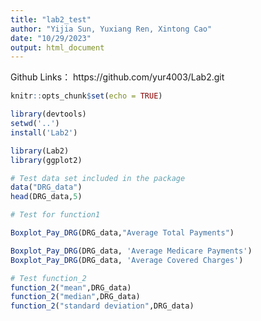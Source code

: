 ```yaml
---
title: "lab2_test"
author: "Yijia Sun, Yuxiang Ren, Xintong Cao"
date: "10/29/2023"
output: html_document
---
```

Github Links：
https://github.com/yur4003/Lab2.git
```r
knitr::opts_chunk$set(echo = TRUE)
```


```r
library(devtools)
setwd('..') 
install('Lab2')
```
```r
library(Lab2)
library(ggplot2)


```

```r
# Test data set included in the package
data("DRG_data")
head(DRG_data,5)
```





```r
# Test for function1

Boxplot_Pay_DRG(DRG_data,"Average Total Payments")

Boxplot_Pay_DRG(DRG_data, 'Average Medicare Payments')
Boxplot_Pay_DRG(DRG_data, 'Average Covered Charges')
```

```r
# Test function_2
function_2("mean",DRG_data)
function_2("median",DRG_data)
function_2("standard deviation",DRG_data)
```

